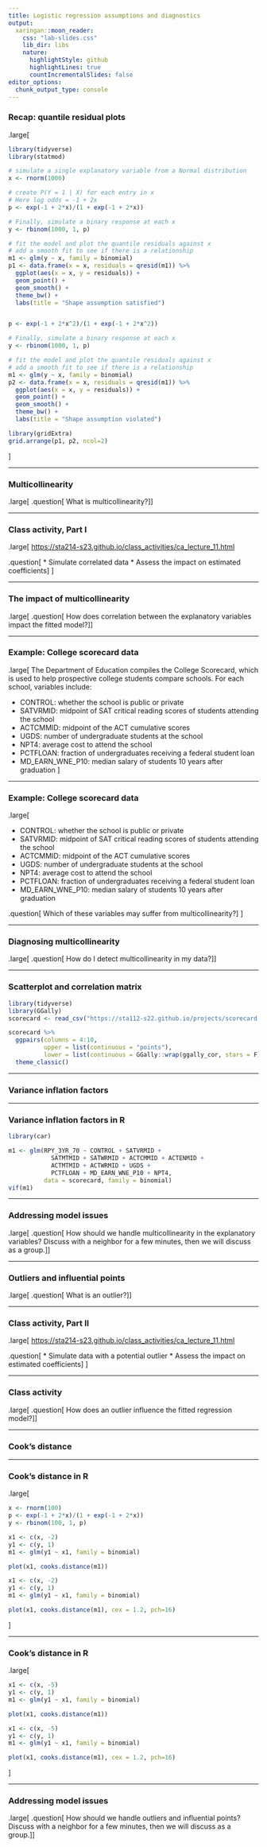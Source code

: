 ```yaml
---
title: Logistic regression assumptions and diagnostics
output:
  xaringan::moon_reader:
    css: "lab-slides.css"
    lib_dir: libs
    nature:
      highlightStyle: github
      highlightLines: true
      countIncrementalSlides: false
editor_options: 
  chunk_output_type: console
---
```


### Recap: quantile residual plots

.large[
```r
library(tidyverse)
library(statmod)

# simulate a single explanatory variable from a Normal distribution
x <- rnorm(1000)

# create P(Y = 1 | X) for each entry in x
# Here log odds = -1 + 2x
p <- exp(-1 + 2*x)/(1 + exp(-1 + 2*x))

# Finally, simulate a binary response at each x
y <- rbinom(1000, 1, p)

# fit the model and plot the quantile residuals against x
# add a smooth fit to see if there is a relationship
m1 <- glm(y ~ x, family = binomial)
p1 <- data.frame(x = x, residuals = qresid(m1)) %>%
  ggplot(aes(x = x, y = residuals)) +
  geom_point() +
  geom_smooth() +
  theme_bw() +
  labs(title = "Shape assumption satisfied")


p <- exp(-1 + 2*x^2)/(1 + exp(-1 + 2*x^2))

# Finally, simulate a binary response at each x
y <- rbinom(1000, 1, p)

# fit the model and plot the quantile residuals against x
# add a smooth fit to see if there is a relationship
m1 <- glm(y ~ x, family = binomial)
p2 <- data.frame(x = x, residuals = qresid(m1)) %>%
  ggplot(aes(x = x, y = residuals)) +
  geom_point() +
  geom_smooth() +
  theme_bw() +
  labs(title = "Shape assumption violated")
```

```r
library(gridExtra)
grid.arrange(p1, p2, ncol=2)
```


]

---


### Multicollinearity

.large[
.question[
What is multicollinearity?
]
]

---

### Class activity, Part I

.large[
[https://sta214-s23.github.io/class_activities/ca_lecture_11.html](https://sta214-s23.github.io/class_activities/ca_lecture_11.html)

.question[
* Simulate correlated data
* Assess the impact on estimated coefficients
]
]

---

### The impact of multicollinearity

.large[
.question[
How does correlation between the explanatory variables impact the fitted model?
]
]

---

### Example: College scorecard data

.large[
The Department of Education compiles the College Scorecard, which is used to help prospective college students compare schools. For each school, variables include:

* CONTROL: whether the school is public or private
* SATVRMID: midpoint of SAT critical reading scores of students attending the school
* ACTCMMID: midpoint of the ACT cumulative scores
* UGDS: number of undergraduate students at the school
* NPT4: average cost to attend the school
* PCTFLOAN: fraction of undergraduates receiving a federal student loan
* MD_EARN_WNE_P10: median salary of students 10 years after graduation
]

---

### Example: College scorecard data

.large[

* CONTROL: whether the school is public or private
* SATVRMID: midpoint of SAT critical reading scores of students attending the school
* ACTCMMID: midpoint of the ACT cumulative scores
* UGDS: number of undergraduate students at the school
* NPT4: average cost to attend the school
* PCTFLOAN: fraction of undergraduates receiving a federal student loan
* MD_EARN_WNE_P10: median salary of students 10 years after graduation

.question[
Which of these variables may suffer from multicollinearity?
]
]

---

### Diagnosing multicollinearity

.large[
.question[
How do I detect multicollinearity in my data?
]
]

---

### Scatterplot and correlation matrix

```r
library(tidyverse)
library(GGally)
scorecard <- read_csv("https://sta112-s22.github.io/projects/scorecard.csv")
```

```r
scorecard %>%
  ggpairs(columns = 4:10,
          upper = list(continuous = "points"),
          lower = list(continuous = GGally::wrap(ggally_cor, stars = F))) +
  theme_classic()
```

---

### Variance inflation factors

---

### Variance inflation factors in R

```r
library(car)

m1 <- glm(RPY_3YR_70 ~ CONTROL + SATVRMID + 
            SATMTMID + SATWRMID + ACTCMMID + ACTENMID + 
            ACTMTMID + ACTWRMID + UGDS +
            PCTFLOAN + MD_EARN_WNE_P10 + NPT4,
          data = scorecard, family = binomial)
vif(m1)
```


---

### Addressing model issues

.large[
.question[
How should we handle multicollinearity in the explanatory variables? Discuss with a neighbor for a few minutes, then we will discuss as a group.
]
]

---

### Outliers and influential points

.large[
.question[
What is an outlier?
]
]

---

### Class activity, Part II

.large[
[https://sta214-s23.github.io/class_activities/ca_lecture_11.html](https://sta214-s23.github.io/class_activities/ca_lecture_11.html)

.question[
* Simulate data with a potential outlier
* Assess the impact on estimated coefficients
]
]

---

### Class activity

.large[
.question[
How does an outlier influence the fitted regression model?
]
]

---

### Cook's distance

---

### Cook's distance in R

.large[
```r
x <- rnorm(100)
p <- exp(-1 + 2*x)/(1 + exp(-1 + 2*x))
y <- rbinom(100, 1, p)
```

```r
x1 <- c(x, -2)
y1 <- c(y, 1)
m1 <- glm(y1 ~ x1, family = binomial)

plot(x1, cooks.distance(m1))
```

```r
x1 <- c(x, -2)
y1 <- c(y, 1)
m1 <- glm(y1 ~ x1, family = binomial)

plot(x1, cooks.distance(m1), cex = 1.2, pch=16)
```
]

---

### Cook's distance in R

.large[

```r
x1 <- c(x, -5)
y1 <- c(y, 1)
m1 <- glm(y1 ~ x1, family = binomial)

plot(x1, cooks.distance(m1))
```

```r
x1 <- c(x, -5)
y1 <- c(y, 1)
m1 <- glm(y1 ~ x1, family = binomial)

plot(x1, cooks.distance(m1), cex = 1.2, pch=16)
```
]

---

### Addressing model issues

.large[
.question[
How should we handle outliers and influential points? Discuss with a neighbor for a few minutes, then we will discuss as a group.
]
]
